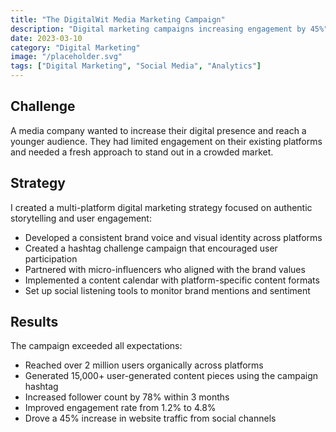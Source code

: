 ```yaml
---
title: "The DigitalWit Media Marketing Campaign"
description: "Digital marketing campaigns increasing engagement by 45%"
date: 2023-03-10
category: "Digital Marketing"
image: "/placeholder.svg"
tags: ["Digital Marketing", "Social Media", "Analytics"]
---
```


## Challenge

A media company wanted to increase their digital presence and reach a younger audience. They had limited engagement on their existing platforms and needed a fresh approach to stand out in a crowded market.

## Strategy

I created a multi-platform digital marketing strategy focused on authentic storytelling and user engagement:

- Developed a consistent brand voice and visual identity across platforms
- Created a hashtag challenge campaign that encouraged user participation
- Partnered with micro-influencers who aligned with the brand values
- Implemented a content calendar with platform-specific content formats
- Set up social listening tools to monitor brand mentions and sentiment

## Results

The campaign exceeded all expectations:

- Reached over 2 million users organically across platforms
- Generated 15,000+ user-generated content pieces using the campaign hashtag
- Increased follower count by 78% within 3 months
- Improved engagement rate from 1.2% to 4.8%
- Drove a 45% increase in website traffic from social channels
